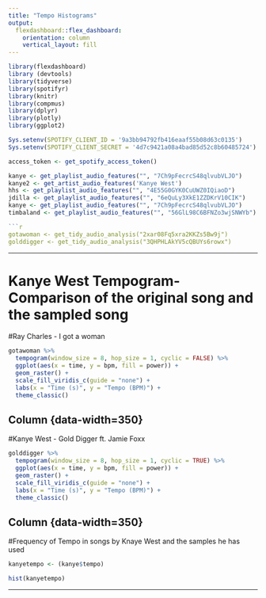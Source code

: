 ```yaml
---
title: "Tempo Histograms"
output: 
  flexdashboard::flex_dashboard:
    orientation: column
    vertical_layout: fill
---
```


```r

library(flexdashboard)
library (devtools)
library(tidyverse)
library(spotifyr)
library(knitr)
library(compmus)
library(dplyr)
library(plotly)
library(ggplot2)

Sys.setenv(SPOTIFY_CLIENT_ID = '9a3bb94792fb416eaaf55b08d63c0135')
Sys.setenv(SPOTIFY_CLIENT_SECRET = '4d7c9421a08a4bad85d52c8b60485724')

access_token <- get_spotify_access_token()

kanye <- get_playlist_audio_features("", "7Ch9pFecrcS48qlvubVLJO")
kanye2 <- get_artist_audio_features('Kanye West')
hhs <- get_playlist_audio_features("", "4E55G0GYK0CuUWZ0IQiaoD")
jdilla <- get_playlist_audio_features("", "6eQuLy3XkE1ZZDKrV10CIK")
kanye <- get_playlist_audio_features("", "7Ch9pFecrcS48qlvubVLJO")
timbaland <- get_playlist_audio_features("", "56GlL98C6BFNZo3wjSNWYb")

```r

gotawoman <- get_tidy_audio_analysis("2xar08Fq5xra2KKZs5Bw9j")
golddigger <- get_tidy_audio_analysis("3QHPHLAkYV5cQBUYs6rowx")

```

-----------------------------------------------------------------------

# Kanye West Tempogram-Comparison of the original song and the sampled song 

#Ray Charles - I got a woman

```r

gotawoman %>%
  tempogram(window_size = 8, hop_size = 1, cyclic = FALSE) %>%
  ggplot(aes(x = time, y = bpm, fill = power)) +
  geom_raster() +
  scale_fill_viridis_c(guide = "none") +
  labs(x = "Time (s)", y = "Tempo (BPM)") +
  theme_classic()
```

Column {data-width=350} {.tabset .tabset-fade}
-----------------------------------------------------------------------

#Kanye West - Gold Digger ft. Jamie Foxx 

```r

golddigger %>%
  tempogram(window_size = 8, hop_size = 1, cyclic = TRUE) %>%
  ggplot(aes(x = time, y = bpm, fill = power)) +
  geom_raster() +
  scale_fill_viridis_c(guide = "none") +
  labs(x = "Time (s)", y = "Tempo (BPM)") +
  theme_classic()
```

Column {data-width=350} {.tabset .tabset-fade}
-----------------------------------------------------------------------
#Frequency of Tempo in songs by Knaye West and the samples he has used
```r
kanyetempo <- (kanye$tempo) 

hist(kanyetempo)

```

-----------------------------------------------------------------------

